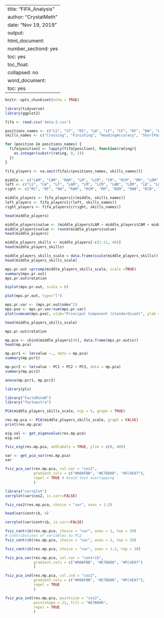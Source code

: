 
---
title: "FIFA_Analysis"
author: "CrystalMeth"
date: "Nov 19, 2019"
output:
  html_document:
    number_sectiond: yes
    toc: yes
    toc_float:
      collapsed: no
  word_document:
    toc: yes
---

```r
knitr::opts_chunk$set(echo = TRUE)
```

```r
library(tidyverse)
library(ggplot2)

```


```r
fifa <- read.csv('data-2.csv')
```


```r
positions_names <- c("LS", "ST", "RS", "LW", "LF", "CF", "RF", "RW", "LAM", "CAM", "RAM", "LM", "LCM", "CM", "RCM", "RM", "LWB", "LDM", "CDM", "RDM", "RWB", "LB", "LCB", "CB", "RCB", "RB")
skills_names <- c("Crossing", "Finishing", "HeadingAccuracy", "ShortPassing", "Volleys", "Dribbling", "Curve", "FKAccuracy", "LongPassing", "BallControl", "Acceleration", "SprintSpeed", "Agility", "Reactions", "Balance", "ShotPower", "Jumping", "Stamina", "Strength", "LongShots", "Aggression", "Interceptions", "Positioning", "Vision", "Penalties", "Composure", "Marking", "StandingTackle", "SlidingTackle", "GKDiving", "GKHandling", "GKKicking", "GKPositioning", "GKReflexes")
```

```r
for (position in positions_names) {
  fifa[position] <- lapply(fifa[position], function(rating){
    as.integer(substr(rating, 0, 2))
  })
}
```


```r
fifa_players <- na.omit(fifa[c(positions_names, skills_names)])
```


```r
middle <- c("LAM", "CAM", "RAM", "LM", "LCM", "CM", "RCM", "RM", "LDM", "CDM", "RDM")
left <- c("LS", "LW", "LF", "LAM", "LM", "LCM", "LWB", "LDM", "LB", "LCB")
right <- c("RS", "RF", "RW", "RAM", "RCM", "RM", "RDM", "RWB", "RCB", "RB")
```


```r
middle_players <- fifa_players[c(middle, skills_names)]
left_players <- fifa_players[c(left, skills_names)]
right_players <- fifa_players[c(right, skills_names)]
```
```r
head(middle_players)

```

```r
middle_players$value <- (middle_players$LAM + middle_players$CAM + middle_players$RAM + middle_players$LM + middle_players$LCM + middle_players$CM + middle_players$RCM + middle_players$RM + middle_players$LDM + middle_players$CDM + middle_players$RDM)/11
middle_players$value <- round(middle_players$value)
head(middle_players)
```


```r
middle_players_skills <- middle_players[-c(1:11, 46)]
head(middle_players_skills)
```

```r
middle_players_skills_scale = data.frame(scale(middle_players_skills))
head(middle_players_skills_scale)
```




```r
mps.pr.out =prcomp(middle_players_skills_scale, scale =TRUE)
summary(mps.pr.out)
mps.pr.out$rotation
```

```r
biplot(mps.pr.out, scale = 0)
```


```r
plot(mps.pr.out, type="l")
```

```r
mps.pr.var <- (mps.pr.out$sdev^2)
mps.pve <- mps.pr.var/sum(mps.pr.var)
plot(cumsum(mps.pve), xlab="Principal Component (standardized)", ylab ="Cumulative Proportion of Variance Explained",ylim=c(0,1),type="b")
```



```r
head(middle_players_skills_scale)
```

```r
mps.pr.out$rotation
```

```r
mp.pca <- cbind(middle_players[46], data.frame(mps.pr.out$x))
head(mp.pca)
```

```r
mp.pcr1 <- lm(value ~., data = mp.pca)
summary(mp.pcr1)
```

```r
mp.pcr2 <- lm(value ~ PC1 + PC2 + PC3, data = mp.pca)
summary(mp.pcr2)
```

```r
anova(mp.pcr1, mp.pcr2)
```

```r
library(pls)
```

```r
library("FactoMineR")
library("factoextra")
```

```r
PCA(middle_players_skills_scale, ncp = 5, graph = TRUE)
```

```r
res.mp.pca <- PCA(middle_players_skills_scale, graph = FALSE)
print(res.mp.pca)
```


```r
eig.val <- get_eigenvalue(res.mp.pca)
eig.val
```

```r
fviz_eig(res.mp.pca, addlabels = TRUE, ylim = c(0, 40))
```

```r
var <- get_pca_var(res.mp.pca)
var
```

```r
fviz_pca_var(res.mp.pca, col.var = "cos2",
             gradient.cols = c("#00AFBB", "#E7B800", "#FC4E07"), 
             repel = TRUE # Avoid text overlapping
             )
```

```r
library("corrplot")
corrplot(var$cos2, is.corr=FALSE)
```

```r
fviz_cos2(res.mp.pca, choice = "var", axes = 1:2)
```

```r
head(var$contrib, 4)
```

```r
corrplot(var$contrib, is.corr=FALSE)  
```

```r
fviz_contrib(res.mp.pca, choice = "var", axes = 1, top = 10)
# Contributions of variables to PC2
fviz_contrib(res.mp.pca, choice = "var", axes = 2, top = 10)
```

```r
fviz_contrib(res.mp.pca, choice = "var", axes = 1:2, top = 10)
```

```r
fviz_pca_var(res.mp.pca, col.var = "contrib",
             gradient.cols = c("#00AFBB", "#E7B800", "#FC4E07")
             )
```

```r
fviz_pca_ind(res.mp.pca, col.ind = "cos2", 
             gradient.cols = c("#00AFBB", "#E7B800", "#FC4E07"),
             repel = TRUE 
             )
```


```r
fviz_pca_ind(res.mp.pca, pointsize = "cos2", 
             pointshape = 21, fill = "#E7B800",
             repel = TRUE 
             )
```



